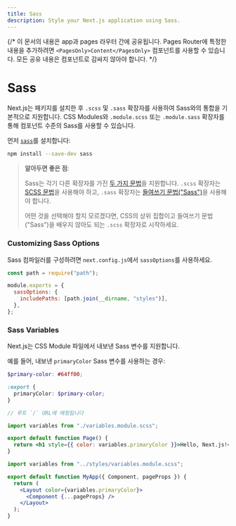 ```yaml
---
title: Sass
description: Style your Next.js application using Sass.
---
```


{/* 이 문서의 내용은 app과 pages 라우터 간에 공유됩니다. Pages Router에 특정한 내용을 추가하려면 `<PagesOnly>Content</PagesOnly>` 컴포넌트를 사용할 수 있습니다. 모든 공유 내용은 컴포넌트로 감싸지 않아야 합니다. */}

# Sass

Next.js는 패키지를 설치한 후 `.scss` 및 `.sass` 확장자를 사용하여 Sass와의 통합을 기본적으로 지원합니다. CSS Modules와 `.module.scss` 또는 `.module.sass` 확장자를 통해 컴포넌트 수준의 Sass를 사용할 수 있습니다.

먼저 [`sass`](https://github.com/sass/sass)를 설치합니다:

```bash filename="Terminal"
npm install --save-dev sass
```

> **알아두면 좋은 점**:
>
> Sass는 각기 다른 확장자를 가진 [두 가지 문법](https://sass-lang.com/documentation/syntax)을 지원합니다.
> `.scss` 확장자는 [SCSS 문법](https://sass-lang.com/documentation/syntax#scss)을 사용해야 하고,
> `.sass` 확장자는 [들여쓰기 문법("Sass")](https://sass-lang.com/documentation/syntax#the-indented-syntax)을 사용해야 합니다.
>
> 어떤 것을 선택해야 할지 모르겠다면, CSS의 상위 집합이고 들여쓰기 문법("Sass")을 배우지 않아도 되는 `.scss` 확장자로 시작하세요.

### Customizing Sass Options

Sass 컴파일러를 구성하려면 `next.config.js`에서 `sassOptions`를 사용하세요.

```js filename="next.config.js"
const path = require("path");

module.exports = {
  sassOptions: {
    includePaths: [path.join(__dirname, "styles")],
  },
};
```

### Sass Variables

Next.js는 CSS Module 파일에서 내보낸 Sass 변수를 지원합니다.

예를 들어, 내보낸 `primaryColor` Sass 변수를 사용하는 경우:

```scss filename="app/variables.module.scss"
$primary-color: #64ff00;

:export {
  primaryColor: $primary-color;
}
```

<AppOnly>

```jsx filename="app/page.js"
// 루트 `/` URL에 매핑됩니다

import variables from "./variables.module.scss";

export default function Page() {
  return <h1 style={{ color: variables.primaryColor }}>Hello, Next.js!</h1>;
}
```

</AppOnly>

<PagesOnly>

```jsx filename="pages/_app.js"
import variables from "../styles/variables.module.scss";

export default function MyApp({ Component, pageProps }) {
  return (
    <Layout color={variables.primaryColor}>
      <Component {...pageProps} />
    </Layout>
  );
}
```

</PagesOnly>
